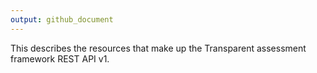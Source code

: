 ```yaml
---
output: github_document
---
```


This describes the resources that make up the Transparent assessment framework REST API v1.
